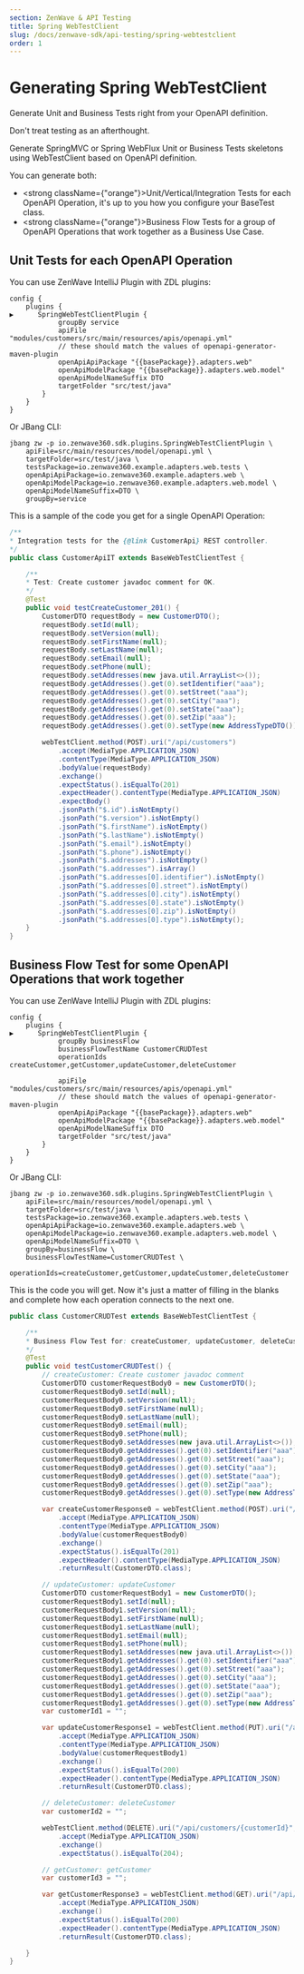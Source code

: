 ```yaml
---
section: ZenWave & API Testing
title: Spring WebTestClient
slug: /docs/zenwave-sdk/api-testing/spring-webtestclient
order: 1
---
```


# Generating Spring WebTestClient
Generate Unit and Business Tests right from your OpenAPI definition.


Don't treat testing as an afterthought.

Generate SpringMVC or Spring WebFlux Unit or Business Tests skeletons using WebTestClient based on OpenAPI definition.

You can generate both:

- <strong className={"orange"}>Unit/Vertical/Integration Tests</strong> for each OpenAPI Operation, it's up to you how you configure your BaseTest class.
- <strong className={"orange"}>Business Flow Tests</strong> for a group of OpenAPI Operations that work together as a Business Use Case.

## Unit Tests for each OpenAPI Operation

You can use ZenWave IntelliJ Plugin with ZDL plugins:

```zdl
config {
    plugins {
▶️      SpringWebTestClientPlugin {
            groupBy service
            apiFile "modules/customers/src/main/resources/apis/openapi.yml"
            // these should match the values of openapi-generator-maven-plugin
            openApiApiPackage "{{basePackage}}.adapters.web"
            openApiModelPackage "{{basePackage}}.adapters.web.model"
            openApiModelNameSuffix DTO
            targetFolder "src/test/java"
        }
    }
}
```

Or JBang CLI:

```shell
jbang zw -p io.zenwave360.sdk.plugins.SpringWebTestClientPlugin \
    apiFile=src/main/resources/model/openapi.yml \
    targetFolder=src/test/java \
    testsPackage=io.zenwave360.example.adapters.web.tests \
    openApiApiPackage=io.zenwave360.example.adapters.web \
    openApiModelPackage=io.zenwave360.example.adapters.web.model \
    openApiModelNameSuffix=DTO \
    groupBy=service
```
This is a sample of the code you get for a single OpenAPI Operation:

```java
/**
* Integration tests for the {@link CustomerApi} REST controller.
*/
public class CustomerApiIT extends BaseWebTestClientTest {

    /**
    * Test: Create customer javadoc comment for OK.
    */
    @Test
    public void testCreateCustomer_201() {
        CustomerDTO requestBody = new CustomerDTO();
        requestBody.setId(null);
        requestBody.setVersion(null);
        requestBody.setFirstName(null);
        requestBody.setLastName(null);
        requestBody.setEmail(null);
        requestBody.setPhone(null);
        requestBody.setAddresses(new java.util.ArrayList<>());
        requestBody.getAddresses().get(0).setIdentifier("aaa");
        requestBody.getAddresses().get(0).setStreet("aaa");
        requestBody.getAddresses().get(0).setCity("aaa");
        requestBody.getAddresses().get(0).setState("aaa");
        requestBody.getAddresses().get(0).setZip("aaa");
        requestBody.getAddresses().get(0).setType(new AddressTypeDTO());

        webTestClient.method(POST).uri("/api/customers")
            .accept(MediaType.APPLICATION_JSON)
            .contentType(MediaType.APPLICATION_JSON)
            .bodyValue(requestBody)
            .exchange()
            .expectStatus().isEqualTo(201)
            .expectHeader().contentType(MediaType.APPLICATION_JSON)
            .expectBody()
            .jsonPath("$.id").isNotEmpty()
            .jsonPath("$.version").isNotEmpty()
            .jsonPath("$.firstName").isNotEmpty()
            .jsonPath("$.lastName").isNotEmpty()
            .jsonPath("$.email").isNotEmpty()
            .jsonPath("$.phone").isNotEmpty()
            .jsonPath("$.addresses").isNotEmpty()
            .jsonPath("$.addresses").isArray()
            .jsonPath("$.addresses[0].identifier").isNotEmpty()
            .jsonPath("$.addresses[0].street").isNotEmpty()
            .jsonPath("$.addresses[0].city").isNotEmpty()
            .jsonPath("$.addresses[0].state").isNotEmpty()
            .jsonPath("$.addresses[0].zip").isNotEmpty()
            .jsonPath("$.addresses[0].type").isNotEmpty();
    }
}
```

## Business Flow Test for some OpenAPI Operations that work together

You can use ZenWave IntelliJ Plugin with ZDL plugins:

```zdl
config {
    plugins {
▶️      SpringWebTestClientPlugin {
            groupBy businessFlow
            businessFlowTestName CustomerCRUDTest
            operationIds createCustomer,getCustomer,updateCustomer,deleteCustomer

            apiFile "modules/customers/src/main/resources/apis/openapi.yml"
            // these should match the values of openapi-generator-maven-plugin
            openApiApiPackage "{{basePackage}}.adapters.web"
            openApiModelPackage "{{basePackage}}.adapters.web.model"
            openApiModelNameSuffix DTO
            targetFolder "src/test/java"
        }
    }
}
```

Or JBang CLI:

```shell
jbang zw -p io.zenwave360.sdk.plugins.SpringWebTestClientPlugin \
    apiFile=src/main/resources/model/openapi.yml \
    targetFolder=src/test/java \
    testsPackage=io.zenwave360.example.adapters.web.tests \
    openApiApiPackage=io.zenwave360.example.adapters.web \
    openApiModelPackage=io.zenwave360.example.adapters.web.model \
    openApiModelNameSuffix=DTO \
    groupBy=businessFlow \
    businessFlowTestName=CustomerCRUDTest \
    operationIds=createCustomer,getCustomer,updateCustomer,deleteCustomer
```

This is the code you will get. Now it's just a matter of filling in the blanks and complete how each operation connects to the next one.

```java
public class CustomerCRUDTest extends BaseWebTestClientTest {

    /**
    * Business Flow Test for: createCustomer, updateCustomer, deleteCustomer, getCustomer.
    */
    @Test
    public void testCustomerCRUDTest() {
        // createCustomer: Create customer javadoc comment
        CustomerDTO customerRequestBody0 = new CustomerDTO();
        customerRequestBody0.setId(null);
        customerRequestBody0.setVersion(null);
        customerRequestBody0.setFirstName(null);
        customerRequestBody0.setLastName(null);
        customerRequestBody0.setEmail(null);
        customerRequestBody0.setPhone(null);
        customerRequestBody0.setAddresses(new java.util.ArrayList<>());
        customerRequestBody0.getAddresses().get(0).setIdentifier("aaa");
        customerRequestBody0.getAddresses().get(0).setStreet("aaa");
        customerRequestBody0.getAddresses().get(0).setCity("aaa");
        customerRequestBody0.getAddresses().get(0).setState("aaa");
        customerRequestBody0.getAddresses().get(0).setZip("aaa");
        customerRequestBody0.getAddresses().get(0).setType(new AddressTypeDTO());

        var createCustomerResponse0 = webTestClient.method(POST).uri("/api/customers")
            .accept(MediaType.APPLICATION_JSON)
            .contentType(MediaType.APPLICATION_JSON)
            .bodyValue(customerRequestBody0)
            .exchange()
            .expectStatus().isEqualTo(201)
            .expectHeader().contentType(MediaType.APPLICATION_JSON)
            .returnResult(CustomerDTO.class);

        // updateCustomer: updateCustomer
        CustomerDTO customerRequestBody1 = new CustomerDTO();
        customerRequestBody1.setId(null);
        customerRequestBody1.setVersion(null);
        customerRequestBody1.setFirstName(null);
        customerRequestBody1.setLastName(null);
        customerRequestBody1.setEmail(null);
        customerRequestBody1.setPhone(null);
        customerRequestBody1.setAddresses(new java.util.ArrayList<>());
        customerRequestBody1.getAddresses().get(0).setIdentifier("aaa");
        customerRequestBody1.getAddresses().get(0).setStreet("aaa");
        customerRequestBody1.getAddresses().get(0).setCity("aaa");
        customerRequestBody1.getAddresses().get(0).setState("aaa");
        customerRequestBody1.getAddresses().get(0).setZip("aaa");
        customerRequestBody1.getAddresses().get(0).setType(new AddressTypeDTO());
        var customerId1 = "";

        var updateCustomerResponse1 = webTestClient.method(PUT).uri("/api/customers/{customerId}", customerId1)
            .accept(MediaType.APPLICATION_JSON)
            .contentType(MediaType.APPLICATION_JSON)
            .bodyValue(customerRequestBody1)
            .exchange()
            .expectStatus().isEqualTo(200)
            .expectHeader().contentType(MediaType.APPLICATION_JSON)
            .returnResult(CustomerDTO.class);

        // deleteCustomer: deleteCustomer
        var customerId2 = "";

        webTestClient.method(DELETE).uri("/api/customers/{customerId}", customerId2)
            .accept(MediaType.APPLICATION_JSON)
            .exchange()
            .expectStatus().isEqualTo(204);

        // getCustomer: getCustomer
        var customerId3 = "";

        var getCustomerResponse3 = webTestClient.method(GET).uri("/api/customers/{customerId}", customerId3)
            .accept(MediaType.APPLICATION_JSON)
            .exchange()
            .expectStatus().isEqualTo(200)
            .expectHeader().contentType(MediaType.APPLICATION_JSON)
            .returnResult(CustomerDTO.class);

    }
}
```
